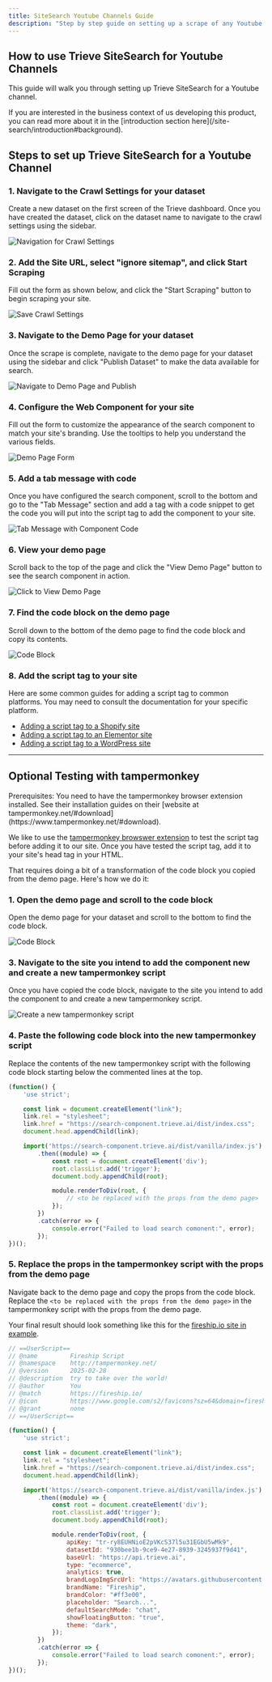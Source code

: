 ```yaml
---
title: SiteSearch Youtube Channels Guide
description: "Step by step guide on setting up a scrape of any Youtube channel, configuring the web component, and adding the script tag to your site."
---
```


## How to use Trieve SiteSearch for Youtube Channels

This guide will walk you through setting up Trieve SiteSearch for a Youtube channel.

<Note>
  If you are interested in the business context of us developing this product,
  you can read more about it in the [introduction section
  here](/site-search/introduction#background).
</Note>

## Steps to set up Trieve SiteSearch for a Youtube Channel

### 1. Navigate to the Crawl Settings for your dataset

Create a new dataset on the first screen of the Trieve dashboard. Once you have created the dataset, click on the dataset name to navigate to the crawl settings using the sidebar.

<img
  src="https://trieve.b-cdn.net/docs/site-search/trieve-crawling-options-navigate.png"
  alt="Navigation for Crawl Settings"
/>

### 2. Add the Site URL, select "ignore sitemap", and click Start Scraping

Fill out the form as shown below, and click the "Start Scraping" button to begin scraping your site.

<img
  src="https://trieve.b-cdn.net/docs/site-search/content-site-search-guide.png"
  alt="Save Crawl Settings"
/>

### 3. Navigate to the Demo Page for your dataset

Once the scrape is complete, navigate to the demo page for your dataset using the sidebar and click "Publish Dataset" to make the data available for search.

<img
  src="https://trieve.b-cdn.net/docs/site-search/trieve-demo-page-navigate-publish.png"
  alt="Navigate to Demo Page and Publish"
/>

### 4. Configure the Web Component for your site

Fill out the form to customize the appearance of the search component to match your site's branding. Use the tooltips to help you understand the various fields.

<img
  src="https://trieve.b-cdn.net/docs/site-search/trieve-demo-page-form.png"
  alt="Demo Page Form"
/>

### 5. Add a tab message with code

Once you have configured the search component, scroll to the bottom and go to the "Tab Message" section and add a tag with a code snippet to get the code you will put into the script tag to add the component to your site.

<img
  src="https://trieve.b-cdn.net/docs/site-search/tab-message-component-code.png"
  alt="Tab Message with Component Code"
/>

### 6. View your demo page

Scroll back to the top of the page and click the "View Demo Page" button to see the search component in action.

<img
  src="https://trieve.b-cdn.net/docs/site-search/click-to-view-demo-page.png"
  alt="Click to View Demo Page"
/>

### 7. Find the code block on the demo page

Scroll down to the bottom of the demo page to find the code block and copy its contents.

<img
  src="https://trieve.b-cdn.net/docs/site-search/demo-page-code-block.png"
  alt="Code Block"
/>

### 8. Add the script tag to your site

Here are some common guides for adding a script tag to common platforms. You may need to consult the documentation for your specific platform.

- [Adding a script tag to a Shopify site](https://www.biscuitsbundles.com/blog/how-to-add-code-to-your-head-section-in-shopify)
- [Adding a script tag to an Elementor site](https://elementor.com/help/custom-code-pro/)
- [Adding a script tag to a WordPress site](https://www.wpbeginner.com/beginners-guide/how-to-easily-add-javascript-in-wordpress-pages-or-posts/)

-------

## Optional Testing with tampermonkey

<Note>
  Prerequisites: You need to have the tampermonkey browser extension installed.
  See their installation guides on their [website at
  tampermonkey.net/#download](https://www.tampermonkey.net/#download).
</Note>

We like to use the [tampermonkey browswer extension](https://www.tampermonkey.net/) to test the script tag before adding it to our site. Once you have tested the script tag, add it to your site's head tag in your HTML.

That requires doing a bit of a transformation of the code block you copied from the demo page. Here's how we do it:

### 1. Open the demo page and scroll to the code block

Open the demo page for your dataset and scroll to the bottom to find the code block.

<Frame>
  <img
    src="https://trieve.b-cdn.net/docs/site-search/demo-page-code-block.png"
    alt="Code Block"
  />
</Frame>

### 3. Navigate to the site you intend to add the component new and create a new tampermonkey script

Once you have copied the code block, navigate to the site you intend to add the component to and create a new tampermonkey script.

<Frame>
  <img
    src="https://trieve.b-cdn.net/docs/create-tampermonkey-script.png"
    alt="Create a new tampermonkey script"
  />
</Frame>

### 4. Paste the following code block into the new tampermonkey script

Replace the contents of the new tampermonkey script with the following code block starting below the commented lines at the top.

```javascript tampermonkey script {17}
(function() {
    'use strict';

    const link = document.createElement("link");
    link.rel = "stylesheet";
    link.href = "https://search-component.trieve.ai/dist/index.css";
    document.head.appendChild(link);

    import('https://search-component.trieve.ai/dist/vanilla/index.js')
        .then((module) => {
            const root = document.createElement('div');
            root.classList.add('trigger');
            document.body.appendChild(root);

            module.renderToDiv(root, {
                // <to be replaced with the props from the demo page>
            });
        })
        .catch(error => {
            console.error("Failed to load search comonent:", error);
        });
})();
```

### 5. Replace the props in the tampermonkey script with the props from the demo page

Navigate back to the demo page and copy the props from the code block. Replace the `<to be replaced with the props from the demo page>` in the tampermonkey script with the props from the demo page.

Your final result should look something like this for the [fireship.io site in example](https://fireship.io/).

```javascript final tampermonkey script {28-39}
// ==UserScript==
// @name         Fireship Script
// @namespace    http://tampermonkey.net/
// @version      2025-02-28
// @description  try to take over the world!
// @author       You
// @match        https://fireship.io/
// @icon         https://www.google.com/s2/favicons?sz=64&domain=fireship.io
// @grant        none
// ==/UserScript==

(function() {
    'use strict';

    const link = document.createElement("link");
    link.rel = "stylesheet";
    link.href = "https://search-component.trieve.ai/dist/index.css";
    document.head.appendChild(link);

    import('https://search-component.trieve.ai/dist/vanilla/index.js')
        .then((module) => {
            const root = document.createElement('div');
            root.classList.add('trigger');
            document.body.appendChild(root);

            module.renderToDiv(root, {
                apiKey: "tr-ry8EUHNioE2pVKcS37l5u31EGbU5wMk9",
                datasetId: "930bee1b-9ce9-4e27-8939-3245937f9d41",
                baseUrl: "https://api.trieve.ai",
                type: "ecommerce",
                analytics: true,
                brandLogoImgSrcUrl: "https://avatars.githubusercontent.com/u/46283609?s=200&v=4",
                brandName: "Fireship",
                brandColor: "#ff3e00",
                placeholder: "Search...",
                defaultSearchMode: "chat",
                showFloatingButton: "true",
                theme: "dark",
            });
        })
        .catch(error => {
            console.error("Failed to load search comonent:", error);
        });
})();
```

